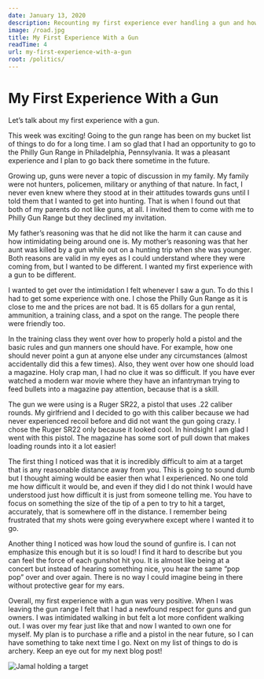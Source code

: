 ```yaml
---
date: January 13, 2020
description: Recounting my first experience ever handling a gun and how it made my feel.
image: /road.jpg
title: My First Experience With a Gun
readTime: 4
url: my-first-experience-with-a-gun
root: /politics/
---
```


# My First Experience With a Gun

Let’s talk about my first experience with a gun.

This week was exciting! Going to the gun range has been on my bucket list of things to do for a long time. I am so glad that I had an opportunity to go to the Philly Gun Range in Philadelphia, Pennsylvania. It was a pleasant experience and I plan to go back there sometime in the future.

Growing up, guns were never a topic of discussion in my family. My family were not hunters, policemen, military or anything of that nature. In fact, I never even knew where they stood at in their attitudes towards guns until I told them that I wanted to get into hunting. That is when I found out that both of my parents do not like guns, at all. I invited them to come with me to Philly Gun Range but they declined my invitation.

My father’s reasoning was that he did not like the harm it can cause and how intimidating being around one is. My mother’s reasoning was that her aunt was killed by a gun while out on a hunting trip when she was younger. Both reasons are valid in my eyes as I could understand where they were coming from, but I wanted to be different. I wanted my first experience with a gun to be different.

I wanted to get over the intimidation I felt whenever I saw a gun. To do this I had to get some experience with one. I chose the Philly Gun Range as it is close to me and the prices are not bad. It is 65 dollars for a gun rental, ammunition, a training class, and a spot on the range. The people there were friendly too.

In the training class they went over how to properly hold a pistol and the basic rules and gun manners one should have. For example, how one should never point a gun at anyone else under any circumstances (almost accidentally did this a few times). Also, they went over how one should load a magazine. Holy crap man, I had no clue it was so difficult. If you have ever watched a modern war movie where they have an infantryman trying to feed bullets into a magazine pay attention, because that is a skill.

The gun we were using is a Ruger SR22, a pistol that uses .22 caliber rounds. My girlfriend and I decided to go with this caliber because we had never experienced recoil before and did not want the gun going crazy. I chose the Ruger SR22 only because it looked cool. In hindsight I am glad I went with this pistol. The magazine has some sort of pull down that makes loading rounds into it a lot easier!

The first thing I noticed was that it is incredibly difficult to aim at a target that is any reasonable distance away from you. This is going to sound dumb but I thought aiming would be easier then what I experienced. No one told me how difficult it would be, and even if they did I do not think I would have understood just how difficult it is just from someone telling me. You have to focus on something the size of the tip of a pen to try to hit a target, accurately, that is somewhere off in the distance. I remember being frustrated that my shots were going everywhere except where I wanted it to go.

Another thing I noticed was how loud the sound of gunfire is. I can not emphasize this enough but it is so loud! I find it hard to describe but you can feel the force of each gunshot hit you. It is almost like being at a concert but instead of hearing something nice, you hear the same “pop pop” over and over again. There is no way I could imagine being in there without protective gear for my ears.

Overall, my first experience with a gun was very positive. When I was leaving the gun range I felt that I had a newfound respect for guns and gun owners. I was intimidated walking in but felt a lot more confident walking out. I was over my fear just like that and now I wanted to own one for myself. My plan is to purchase a rifle and a pistol in the near future, so I can have something to take next time I go. Next on my list of things to do is archery. Keep an eye out for my next blog post!

<Image
    src="https://cdn1.thelifeofjamal.com/wp-content/uploads/2020/01/31185311/Jamal-Gun-Range-scaled-e1578939281910-1.jpg"
    alt="Jamal holding a target"
    width={500}
    height={667}
/>
